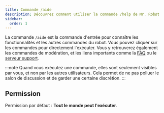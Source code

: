 ```yaml
---
title: Commande /aide
description: Découvrez comment utiliser la commande /help de Mr. Robøt pour afficher la liste des commandes disponibles.
sidebar:
  order: 1
---
```


La commande `/aide` est la commande d'entrée pour connaître les fonctionnalités et les autres commandes du robot.
Vous pouvez cliquer sur les commandes pour directement l'exécuter.
Vous y retrouverez également les commandes de modération, et les liens importants comme la [FAQ](/getting-started/faq/) ou le [serveur support](https://mrrobot.app/discord).

:::note
Quand vous exécutez une commande, elles sont seulement visibles par vous, et non par les autres utilisateurs.
Cela permet de ne pas polluer le salon de discussion et de garder une certaine discrétion.
:::

## Permission

Permission par défaut : **Tout le monde peut l'exécuter**.
